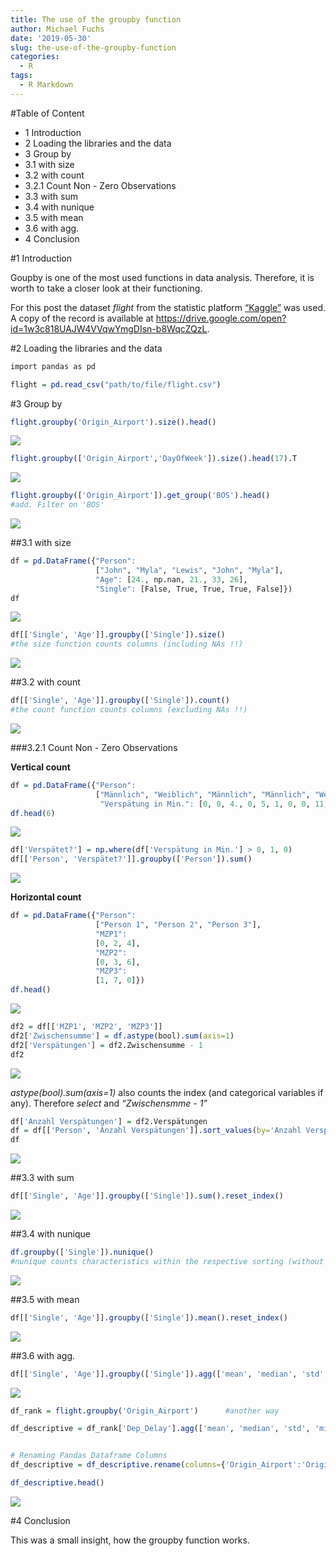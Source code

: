 ```yaml
---
title: The use of the groupby function
author: Michael Fuchs
date: '2019-05-30'
slug: the-use-of-the-groupby-function
categories:
  - R
tags:
  - R Markdown
---
```



#Table of Content

+ 1 Introduction
+ 2 Loading the libraries and the data
+ 3 Group by
+ 3.1 with size
+ 3.2 with count
+ 3.2.1 Count Non - Zero Observations
+ 3.3 with sum
+ 3.4 with nunique
+ 3.5 with mean
+ 3.6 with agg.
+ 4 Conclusion


#1 Introduction


Goupby is one of the most used functions in data analysis. Therefore, it is worth to take a closer look at their functioning.


For this post the dataset *flight* from the statistic platform ["Kaggle"](https://www.kaggle.com) was used. A copy of the record is available at <https://drive.google.com/open?id=1w3c818UAJW4VVqwYmgDIsn-b8WqcZQzL>.


#2 Loading the libraries and the data



```r
import pandas as pd
```


```r
flight = pd.read_csv("path/to/file/flight.csv")
```




#3 Group by

```r
flight.groupby('Origin_Airport').size().head()
```

![](/post/2019-05-30-the-use-of-the-groupby-function_files/p1p35.png)


```r
flight.groupby(['Origin_Airport','DayOfWeek']).size().head(17).T
```

![](/post/2019-05-30-the-use-of-the-groupby-function_files/p1p36.png)


```r
flight.groupby(['Origin_Airport']).get_group('BOS').head()               
#add. Filter on 'BOS'
```

![](/post/2019-05-30-the-use-of-the-groupby-function_files/p1p37.png)





##3.1 with size

```r
df = pd.DataFrame({"Person":
                   ["John", "Myla", "Lewis", "John", "Myla"],
                   "Age": [24., np.nan, 21., 33, 26],
                   "Single": [False, True, True, True, False]})
df 
```

![](/post/2019-05-30-the-use-of-the-groupby-function_files/p1p38.png)


```r
df[['Single', 'Age']].groupby(['Single']).size()       
#the size function counts columns (including NAs !!) 
```

![](/post/2019-05-30-the-use-of-the-groupby-function_files/p1p39.png)

##3.2 with count

```r
df[['Single', 'Age']].groupby(['Single']).count()     
#the count function counts columns (excluding NAs !!)
```

![](/post/2019-05-30-the-use-of-the-groupby-function_files/p1p40.png)


###3.2.1 Count Non - Zero Observations

**Vertical count**

```r
df = pd.DataFrame({"Person":
                   ["Männlich", "Weiblich", "Männlich", "Männlich", "Weiblich", "Männlich", "Weiblich",                     "Männlich", "Weiblich", "Männlich", "Weiblich", "Männlich", "Weiblich"],
                    "Verspätung in Min.": [0, 0, 4., 0, 5, 1, 0, 0, 11, 5, 4, 0, 9]})
df.head(6)
```

![](/post/2019-05-30-the-use-of-the-groupby-function_files/p1p41.png)

```r
df['Verspätet?'] = np.where(df['Verspätung in Min.'] > 0, 1, 0)
df[['Person', 'Verspätet?']].groupby(['Person']).sum()
```

![](/post/2019-05-30-the-use-of-the-groupby-function_files/p1p42.png)



**Horizontal count**

```r
df = pd.DataFrame({"Person":
                   ["Person 1", "Person 2", "Person 3"],
                   "MZP1": 
                   [0, 2, 4],
                   "MZP2": 
                   [0, 3, 6],
                   "MZP3": 
                   [1, 7, 0]})
df.head() 
```

![](/post/2019-05-30-the-use-of-the-groupby-function_files/p1p43.png)


```r
df2 = df[['MZP1', 'MZP2', 'MZP3']]
df2['Zwischensumme'] = df.astype(bool).sum(axis=1)
df2['Verspätungen'] = df2.Zwischensumme - 1
df2
```

![](/post/2019-05-30-the-use-of-the-groupby-function_files/p1p44.png)

*astype(bool).sum(axis=1)* also counts the index (and categorical variables if any). Therefore *select* and *"Zwischensmme - 1"*



```r
df['Anzahl Verspätungen'] = df2.Verspätungen
df = df[['Person', 'Anzahl Verspätungen']].sort_values(by='Anzahl Verspätungen', ascending=False)
df
```

![](/post/2019-05-30-the-use-of-the-groupby-function_files/p1p45.png)


##3.3 with sum

```r
df[['Single', 'Age']].groupby(['Single']).sum().reset_index() 
```

![](/post/2019-05-30-the-use-of-the-groupby-function_files/p1p46.png)


##3.4 with nunique

```r
df.groupby(['Single']).nunique()       
#nunique counts characteristics within the respective sorting (without NAs)
```

![](/post/2019-05-30-the-use-of-the-groupby-function_files/p1p47.png)


##3.5 with mean

```r
df[['Single', 'Age']].groupby(['Single']).mean().reset_index() 
```

![](/post/2019-05-30-the-use-of-the-groupby-function_files/p1p48.png)


##3.6 with agg.

```r
df[['Single', 'Age']].groupby(['Single']).agg(['mean', 'median', 'std', 'min', 'max']).reset_index()
```

![](/post/2019-05-30-the-use-of-the-groupby-function_files/p1p49.png)

```r
df_rank = flight.groupby('Origin_Airport')      #another way

df_descriptive = df_rank['Dep_Delay'].agg(['mean', 'median', 'std', 'min', 'max']).reset_index()


# Renaming Pandas Dataframe Columns
df_descriptive = df_descriptive.rename(columns={'Origin_Airport':'Origin Airport', 'mean':'Mean', 'median':'Median', 'std':'Standard Deviation', 'min':'Minimum', 'max': 'Maximum'})

df_descriptive.head()
```

![](/post/2019-05-30-the-use-of-the-groupby-function_files/p1p50.png)


#4 Conclusion

This was a small insight, how the groupby function works.
